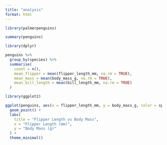 ```yaml
---
title: "analysis"
format: html
---
```


```r
library(palmerpenguins)
```

```r
summary(penguins)
```

```r
library(dplyr)

penguins %>%
  group_by(species) %>%
  summarise(
    count = n(),
    mean_flipper = mean(flipper_length_mm, na.rm = TRUE),
    mean_mass = mean(body_mass_g, na.rm = TRUE),
    mean_bill_length = mean(bill_length_mm, na.rm = TRUE)
  )
```

```r
library(ggplot2)

ggplot(penguins, aes(x = flipper_length_mm, y = body_mass_g, color = species)) +
  geom_point() +
  labs(
    title = "Flipper Length vs Body Mass",
    x = "Flipper Length (mm)",
    y = "Body Mass (g)"
  ) +
  theme_minimal()
```
